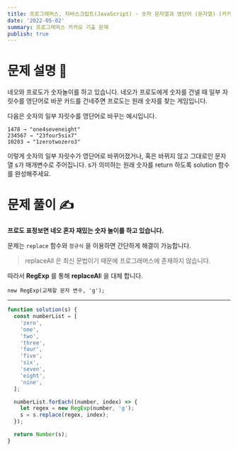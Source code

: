 ```yaml
---
title: 프로그래머스, 자바스크립트(JavaScript) - 숫자 문자열과 영단어 (문자열) (카카오 기출)
date: '2022-05-02'
summary: 프로그래머스 카카오 기출 문제
publish: true
---
```


# 문제 설명 📝

네오와 프로도가 숫자놀이를 하고 있습니다. 네오가 프로도에게 숫자를 건넬 때 일부 자릿수를 영단어로 바꾼 카드를 건네주면 프로도는 원래 숫자를 찾는 게임입니다.

다음은 숫자의 일부 자릿수를 영단어로 바꾸는 예시입니다.

```
1478 → "one4seveneight"
234567 → "23four5six7"
10203 → "1zerotwozero3"
```

이렇게 숫자의 일부 자릿수가 영단어로 바뀌어졌거나, 혹은 바뀌지 않고 그대로인 문자열 s가 매개변수로 주어집니다. s가 의미하는 원래 숫자를 return 하도록 solution 함수를 완성해주세요.

# 문제 풀이 ✍

**프로도 표정보면 네오 혼자 재밌는 숫자 놀이를 하고 있습니다.**

문제는 `replace` 함수와 `정규식` 을 이용하면 간단하게 해결이 가능합니다.

> replaceAll 은 최신 문법이기 때문에 프로그래머스에 존재하지 않습니다.

따라서 **RegExp** 를 통해 **replaceAl**l 을 대체 합니다.

```
new RegExp(교체할 문자 변수, 'g');
```

---

```javascript
function solution(s) {
  const numberList = [
    'zero',
    'one',
    'two',
    'three',
    'four',
    'five',
    'six',
    'seven',
    'eight',
    'nine',
  ];

  numberList.forEach((number, index) => {
    let regex = new RegExp(number, 'g');
    s = s.replace(regex, index);
  });

  return Number(s);
}
```

